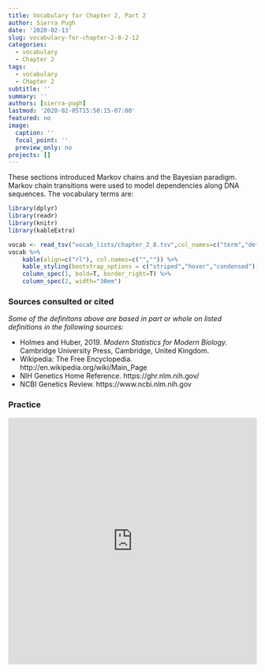 ```yaml
---
title: Vocabulary for Chapter 2, Part 2
author: Sierra Pugh
date: '2020-02-13'
slug: vocabulary-for-chapter-2-8-2-12
categories:
  - vocabulary
  - Chapter 2
tags:
  - vocabulary
  - Chapter 2
subtitle: ''
summary: ''
authors: [sierra-pugh]
lastmod: '2020-02-05T15:50:15-07:00'
featured: no
image:
  caption: ''
  focal_point: ''
  preview_only: no
projects: []
---
```


These sections introduced Markov chains and the Bayesian paradigm. Markov chain transitions were used to model dependencies along DNA sequences. The vocabulary terms are:

```r
library(dplyr)
library(readr)
library(knitr)
library(kableExtra)

vocab <- read_tsv("vocab_lists/chapter_2_8.tsv",col_names=c("term","definition"))
vocab %>% 
    kable(align=c("rl"), col.names=c("","")) %>%
    kable_styling(bootstrap_options = c("striped","hover","condensed")) %>%
    column_spec(1, bold=T, border_right=T) %>%
    column_spec(2, width="30em")
```

### Sources consulted or cited

*Some of the definitons above are based in part or whole on listed definitions in the following sources:*

- Holmes and Huber, 2019. *Modern Statistics for Modern Biology.* Cambridge University Press, 
Cambridge, United Kingdom.
- Wikipedia: The Free Encyclopedia. http://en.wikipedia.org/wiki/Main_Page
- NIH Genetics Home Reference. https://ghr.nlm.nih.gov/
- NCBI Genetics Review. https://www.ncbi.nlm.nih.gov

### Practice

<iframe src="https://quizlet.com/362954560/flashcards/embed?i=1bqje7&x=1jj1" height="500" width="100%" style="border:0"></iframe>

